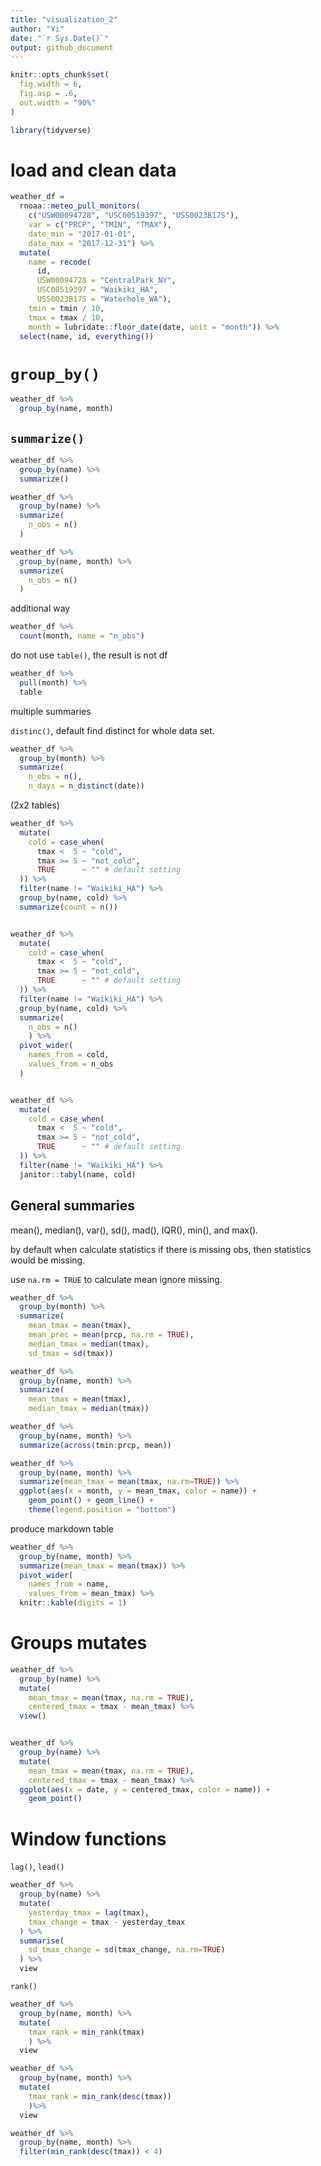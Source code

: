 ```yaml
---
title: "visualization_2"
author: "Yi"
date: "`r Sys.Date()`"
output: github_document
---
```


```r
knitr::opts_chunk$set(
  fig.width = 6,
  fig.asp = .6,
  out.width = "90%"
)
```

```r
library(tidyverse)
```

# load and clean data
```r
weather_df =  
  rnoaa::meteo_pull_monitors(
    c("USW00094728", "USC00519397", "USS0023B17S"),
    var = c("PRCP", "TMIN", "TMAX"), 
    date_min = "2017-01-01",
    date_max = "2017-12-31") %>%
  mutate(
    name = recode(
      id, 
      USW00094728 = "CentralPark_NY", 
      USC00519397 = "Waikiki_HA",
      USS0023B17S = "Waterhole_WA"),
    tmin = tmin / 10,
    tmax = tmax / 10,
    month = lubridate::floor_date(date, unit = "month")) %>%
  select(name, id, everything())
```


# `group_by()`

```r
weather_df %>%
  group_by(name, month)
```

## `summarize()`

```r
weather_df %>%
  group_by(name) %>% 
  summarize()

weather_df %>%
  group_by(name) %>% 
  summarize(
    n_obs = n()
  )

weather_df %>%
  group_by(name, month) %>% 
  summarize(
    n_obs = n()
  )
```

additional way

```r
weather_df %>%
  count(month, name = "n_obs")
```

do not use `table()`, the result is not df

```r
weather_df %>%
  pull(month) %>% 
  table
```

multiple summaries

`distinc()`, default find distinct for whole data set.

```r
weather_df %>%
  group_by(month) %>%
  summarize(
    n_obs = n(),
    n_days = n_distinct(date))
```

(2x2 tables)

```r
weather_df %>% 
  mutate(
    cold = case_when(
      tmax <  5 ~ "cold",
      tmax >= 5 ~ "not_cold",
      TRUE      ~ "" # default setting
  )) %>% 
  filter(name != "Waikiki_HA") %>% 
  group_by(name, cold) %>% 
  summarize(count = n())


weather_df %>% 
  mutate(
    cold = case_when(
      tmax <  5 ~ "cold",
      tmax >= 5 ~ "not_cold",
      TRUE      ~ "" # default setting
  )) %>% 
  filter(name != "Waikiki_HA") %>% 
  group_by(name, cold) %>%
  summarize(
    n_obs = n()
    ) %>% 
  pivot_wider(
    names_from = cold,
    values_from = n_obs
  )


weather_df %>% 
  mutate(
    cold = case_when(
      tmax <  5 ~ "cold",
      tmax >= 5 ~ "not_cold",
      TRUE      ~ "" # default setting
  )) %>% 
  filter(name != "Waikiki_HA") %>% 
  janitor::tabyl(name, cold)
```

## General summaries

mean(), median(), var(), sd(), mad(), IQR(), min(), and max(). 

by default when calculate statistics if there is missing obs, then statistics would be missing.

use `na.rm = TRUE` to calculate mean ignore missing.

```r
weather_df %>%
  group_by(month) %>%
  summarize(
    mean_tmax = mean(tmax),
    mean_prec = mean(prcp, na.rm = TRUE),
    median_tmax = median(tmax),
    sd_tmax = sd(tmax))

weather_df %>%
  group_by(name, month) %>%
  summarize(
    mean_tmax = mean(tmax),
    median_tmax = median(tmax))

weather_df %>%
  group_by(name, month) %>%
  summarize(across(tmin:prcp, mean))
```

```r
weather_df %>%
  group_by(name, month) %>%
  summarize(mean_tmax = mean(tmax, na.rm=TRUE)) %>%
  ggplot(aes(x = month, y = mean_tmax, color = name)) + 
    geom_point() + geom_line() + 
    theme(legend.position = "bottom")
```

produce markdown table

```r
weather_df %>%
  group_by(name, month) %>%
  summarize(mean_tmax = mean(tmax)) %>% 
  pivot_wider(
    names_from = name,
    values_from = mean_tmax) %>% 
  knitr::kable(digits = 1)
```

# Groups mutates

```r
weather_df %>%
  group_by(name) %>%
  mutate(
    mean_tmax = mean(tmax, na.rm = TRUE),
    centered_tmax = tmax - mean_tmax) %>%
  view()


weather_df %>%
  group_by(name) %>%
  mutate(
    mean_tmax = mean(tmax, na.rm = TRUE),
    centered_tmax = tmax - mean_tmax) %>% 
  ggplot(aes(x = date, y = centered_tmax, color = name)) + 
    geom_point() 
```

# Window functions

`lag()`, `lead()`
```r
weather_df %>% 
  group_by(name) %>% 
  mutate(
    yesterday_tmax = lag(tmax),
    tmax_change = tmax - yesterday_tmax
  ) %>% 
  summarise(
    sd_tmax_change = sd(tmax_change, na.rm=TRUE)
  ) %>% 
  view
```

`rank()`
```r
weather_df %>%
  group_by(name, month) %>%
  mutate(
    tmax_rank = min_rank(tmax)
    ) %>% 
  view

weather_df %>%
  group_by(name, month) %>%
  mutate(
    tmax_rank = min_rank(desc(tmax))
    )%>% 
  view

weather_df %>%
  group_by(name, month) %>%
  filter(min_rank(desc(tmax)) < 4)
```





